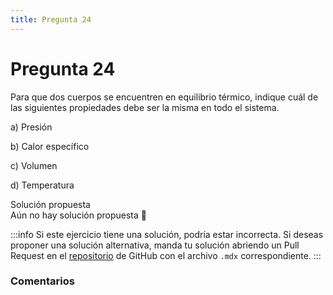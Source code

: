 ```yaml
---
title: Pregunta 24
---
```



# Pregunta 24

<div className="exercise">
Para que dos cuerpos se encuentren en equilibrio térmico, indique cuál de las siguientes propiedades debe ser la misma en todo el sistema.

a) Presión

b) Calor específico

c) Volumen

d) Temperatura
</div>

<MDXDetails>
<summary>Solución propuesta</summary>

<div className="exercise">
Aún no hay solución propuesta 🥲
</div>

:::info
Si este ejercicio tiene una solución, podría estar incorrecta. Si deseas proponer una solución alternativa, manda tu solución abriendo
un Pull Request en el [repositorio](https://github.com/crow-rojas/apuntes-fundamentals/pulls) de GitHub con el archivo
`.mdx` correspondiente.
:::

</MDXDetails>

### Comentarios

<Disqus
  url="https://crow-rojas.github.io/apuntes-fundamentals/docs/science/thermodynamics/exercises/2019-2/p24"
  identifier="docs/science/thermodynamics/exercises/2019-2/p24"
  title="2019-2 Termodinámica - Pregunta 24"
/>
